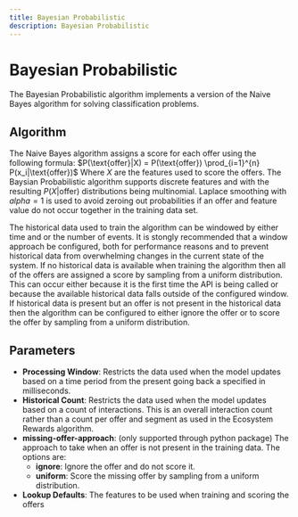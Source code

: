 ```yaml
---
title: Bayesian Probabilistic
description: Bayesian Probabilistic
---
```


# Bayesian Probabilistic

The Bayesian Probabilistic algorithm implements a version of the Naive Bayes algorithm for solving classification problems.

## Algorithm

The Naive Bayes algorithm assigns a score for each offer using the following formula:
$P(\text{offer}|X) = P(\text{offer}) \prod_{i=1}^{n} P(x_i|\text{offer})$
Where $X$ are the features used to score the offers. The Baysian Probabilistic algorithm supports discrete features and with the resulting $P(X|\text{offer})$ distributions being multinomial. Laplace smoothing with $alpha=1$ is used to avoid zeroing out probabilities if an offer and feature value do not occur together in the training data set.

The historical data used to train the algorithm can be windowed by either time and or the number of events. It is stongly recommended that a window approach be configured, both for performance reasons and to prevent historical data from overwhelming changes in the current state of the system. If no historical data is available when training the algorithm then all of the offers are assigned a score by sampling from a uniform distribution. This can occur either because it is the first time the API is being called or because the available historical data falls outside of the configured window. If historical data is present but an offer is not present in the historical data then the algorithm can be configured to either ignore the offer or to score the offer by sampling from a uniform distribution.

## Parameters

- **Processing Window**: Restricts the data used when the model updates based on a time period from the present going back a specified in milliseconds.
- **Historical Count**: Restricts the data used when the model updates based on a count of interactions. This is an overall interaction count rather than a count per offer and segment as used in the Ecosystem Rewards algorithm.
- **missing-offer-approach**: (only supported through python package) The approach to take when an offer is not present in the training data. The options are:
  - **ignore**: Ignore the offer and do not score it.
  - **uniform**: Score the missing offer by sampling from a uniform distribution.
- **Lookup Defaults**: The features to be used when training and scoring the offers
